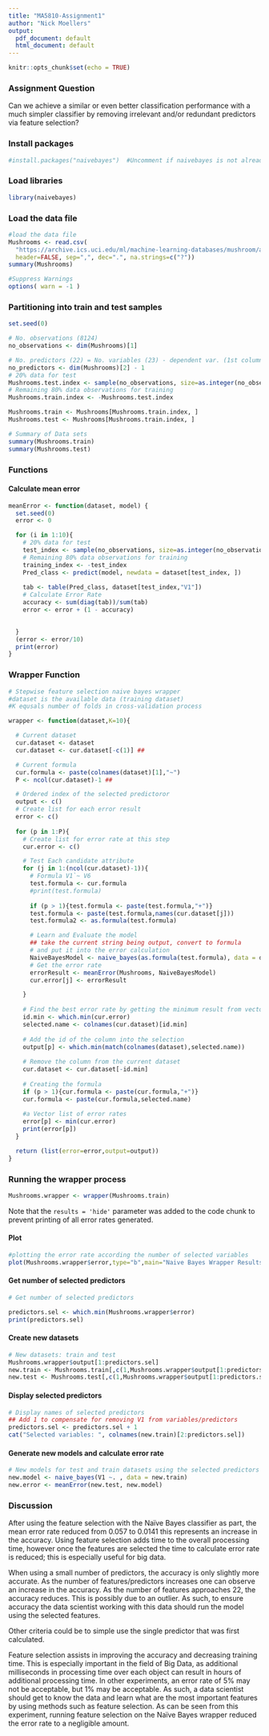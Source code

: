 ```yaml
---
title: "MA5810-Assignment1"
author: "Nick Moellers"
output:
  pdf_document: default
  html_document: default
---
```


```r
knitr::opts_chunk$set(echo = TRUE)
```

### Assignment Question
Can we achieve a similar or even better classification performance with a much simpler classifier by
removing irrelevant and/or redundant predictors via feature selection?

### Install packages
```r
#install.packages("naivebayes")  #Uncomment if naivebayes is not already installed
```

### Load libraries
```r
library(naivebayes)
```

### Load the data file
```r
#load the data file
Mushrooms <- read.csv(
  "https://archive.ics.uci.edu/ml/machine-learning-databases/mushroom/agaricus-lepiota.data",
  header=FALSE, sep=",", dec=".", na.strings=c("?"))
summary(Mushrooms)

#Suppress Warnings
options( warn = -1 )

```


### Partitioning into train and test samples
```r
set.seed(0)

# No. observations (8124)
no_observations <- dim(Mushrooms)[1] 

# No. predictors (22) = No. variables (23) - dependent var. (1st column)
no_predictors <- dim(Mushrooms)[2] - 1 
# 20% data for test
Mushrooms.test.index <- sample(no_observations, size=as.integer(no_observations*0.2), replace=FALSE)
# Remaining 80% data observations for training
Mushrooms.train.index <- -Mushrooms.test.index 

Mushrooms.train <- Mushrooms[Mushrooms.train.index, ]
Mushrooms.test <- Mushrooms[Mushrooms.train.index, ]

# Summary of Data sets
summary(Mushrooms.train)
summary(Mushrooms.test)
```

### Functions
#### Calculate mean error
```r
meanError <- function(dataset, model) {
  set.seed(0)
  error <- 0

  for (i in 1:10){  
    # 20% data for test
    test_index <- sample(no_observations, size=as.integer(no_observations*0.2), replace=FALSE)
    # Remaining 80% data observations for training
    training_index <- -test_index 
    Pred_class <- predict(model, newdata = dataset[test_index, ])
    
    tab <- table(Pred_class, dataset[test_index,"V1"])
    # Calculate Error Rate
    accuracy <- sum(diag(tab))/sum(tab)
    error <- error + (1 - accuracy)
    

  }
  (error <- error/10)
  print(error)
}
```

### Wrapper Function
```r
# Stepwise feature selection naive bayes wrapper
#dataset is the available data (training dataset)
#K equsals number of folds in cross-validation process

wrapper <- function(dataset,K=10){

  # Current dataset
  cur.dataset <- dataset
  cur.dataset <- cur.dataset[-c(1)] ##

  # Current formula
  cur.formula <- paste(colnames(dataset)[1],"~")
  P <- ncol(cur.dataset)-1 ##

  # Ordered index of the selected predictoror
  output <- c()
  # Create list for each error result
  error <- c()
  
  for (p in 1:P){
    # Create list for error rate at this step
    cur.error <- c()

    # Test Each candidate attribute
    for (j in 1:(ncol(cur.dataset)-1)){
      # Formula V1`~ V6
      test.formula <- cur.formula
      #print(test.formula)
      
      if (p > 1){test.formula <- paste(test.formula,"+")}
      test.formula <- paste(test.formula,names(cur.dataset[j]))
      test.formula2 <- as.formula(test.formula)

      # Learn and Evaluate the model
      ## take the current string being output, convert to formula 
      # and put it into the error calculation
      NaiveBayesModel <- naive_bayes(as.formula(test.formula), data = dataset)
      # Get the error rate
      errorResult <- meanError(Mushrooms, NaiveBayesModel)
      cur.error[j] <- errorResult

    }
        
    # Find the best error rate by getting the minimum result from vector list 
    id.min <- which.min(cur.error)
    selected.name <- colnames(cur.dataset)[id.min]
    
    # Add the id of the column into the selection
    output[p] <- which.min(match(colnames(dataset),selected.name))
    
    # Remove the column from the current dataset
    cur.dataset <- cur.dataset[-id.min]
    
    # Creating the formula
    if (p > 1){cur.formula <- paste(cur.formula,"+")}
    cur.formula <- paste(cur.formula,selected.name)
    
    #a Vector list of error rates
    error[p] <- min(cur.error)
    print(error[p])
  }

  return (list(error=error,output=output))
}
```

### Running the wrapper process

```r
Mushrooms.wrapper <- wrapper(Mushrooms.train)
```
Note that the `results = 'hide'` parameter was added to the code chunk to prevent printing of all error rates generated.


#### Plot

```r
#plotting the error rate according the number of selected variables
plot(Mushrooms.wrapper$error,type="b",main="Naive Bayes Wrapper Results",ylab="Error rate (%)",xlab="# selected predictors")

```

#### Get number of selected predictors

```r
# Get number of selected predictors

predictors.sel <- which.min(Mushrooms.wrapper$error)
print(predictors.sel)

```

#### Create new datasets

```r
# New datasets: train and test
Mushrooms.wrapper$output[1:predictors.sel]
new.train <- Mushrooms.train[,c(1,Mushrooms.wrapper$output[1:predictors.sel],ncol(Mushrooms.train))]
new.test <- Mushrooms.test[,c(1,Mushrooms.wrapper$output[1:predictors.sel],ncol(Mushrooms.test))]

```

#### Display selected predictors

```r
# Display names of selected predictors
## Add 1 to compensate for removing V1 from variables/predictors
predictors.sel <- predictors.sel + 1 
cat("Selected variables: ", colnames(new.train)[2:predictors.sel])

```

#### Generate new models and calculate error rate

```r
# New models for test and train datasets using the selected predictors
new.model <- naive_bayes(V1 ~. , data = new.train)
new.error <- meanError(new.test, new.model)

```

### Discussion
After using the feature selection with the Naïve Bayes classifier as part, the mean error rate reduced from 0.057 to 0.0141 this represents an increase in the accuracy. Using feature selection adds time to the overall processing time, however once the features are selected the time to calculate error rate is reduced; this is especially useful for big data.
  
When using a small number of predictors, the accuracy is only slightly more accurate. As the number of features/predictors increases one can observe an increase in the accuracy. As the number of features approaches 22, the accuracy reduces. This is possibly due to an outlier. As such, to ensure accuracy the data scientist working with this data should run the model using the selected features.  
  
Other criteria could be to simple use the single predictor that was first calculated.  
  
Feature selection assists in improving the accuracy and decreasing training time. This is especially important in the field of Big Data, as additional milliseconds in processing time over each object can result in hours of additional processing time. In other experiments, an error rate of 5% may not be acceptable, but 1% may be acceptable. As such, a data scientist should get to know the data and learn what are the most important features by using methods such as feature selection. As can be seen from this experiment, running feature selection on the Naïve Bayes wrapper reduced the error rate to a negligible amount.  

